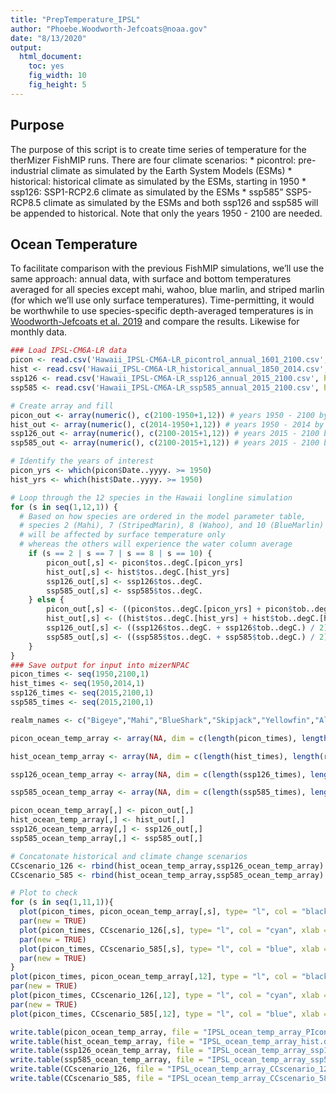 ```yaml
---
title: "PrepTemperature_IPSL"
author: "Phoebe.Woodworth-Jefcoats@noaa.gov"
date: "8/13/2020"
output: 
  html_document:
    toc: yes
    fig_width: 10
    fig_height: 5
---
```


## Purpose

The purpose of this script is to create time series of temperature for the therMizer FishMIP runs.  There are four climate scenarios:
* picontrol: pre-industrial climate as simulated by the Earth System Models (ESMs)
* historical: historical climate as simulated by the ESMs, starting in 1950
* ssp126: SSP1-RCP2.6 climate as simulated by the ESMs
* ssp585" SSP5-RCP8.5 climate as simulated by the ESMs
and both ssp126 and ssp585 will be appended to historical.  Note that only the years 1950 - 2100 are needed.

## Ocean Temperature

To facilitate comparison with the previous FishMIP simulations, we'll use the same approach: annual data, with surface and bottom temperatures averaged for all species except mahi, wahoo, blue marlin, and striped marlin (for which we'll use only surface temperatures).  Time-permitting, it would be worthwhile to use species-specific depth-averaged temperatures is in [Woodworth-Jefcoats et al. 2019](https://www.frontiersin.org/articles/10.3389/fmars.2019.00383/full) and compare the results.  Likewise for monthly data.

```r
### Load IPSL-CM6A-LR data
picon <- read.csv('Hawaii_IPSL-CM6A-LR_picontrol_annual_1601_2100.csv', header = TRUE)
hist <- read.csv('Hawaii_IPSL-CM6A-LR_historical_annual_1850_2014.csv', header = TRUE)
ssp126 <- read.csv('Hawaii_IPSL-CM6A-LR_ssp126_annual_2015_2100.csv', header = TRUE)
ssp585 <- read.csv('Hawaii_IPSL-CM6A-LR_ssp585_annual_2015_2100.csv', header = TRUE)

# Create array and fill 
picon_out <- array(numeric(), c(2100-1950+1,12)) # years 1950 - 2100 by 12 species
hist_out <- array(numeric(), c(2014-1950+1,12)) # years 1950 - 2014 by 12 species
ssp126_out <- array(numeric(), c(2100-2015+1,12)) # years 2015 - 2100 by 12 species
ssp585_out <- array(numeric(), c(2100-2015+1,12)) # years 2015 - 2100 by 12 species

# Identify the years of interest
picon_yrs <- which(picon$Date..yyyy. >= 1950)
hist_yrs <- which(hist$Date..yyyy. >= 1950)

# Loop through the 12 species in the Hawaii longline simulation
for (s in seq(1,12,1)) {
  # Based on how species are ordered in the model parameter table, 
  # species 2 (Mahi), 7 (StripedMarin), 8 (Wahoo), and 10 (BlueMarlin)
  # will be affected by surface temperature only
  # whereas the others will experience the water column average
	if (s == 2 | s == 7 | s == 8 | s == 10) {
		picon_out[,s] <- picon$tos..degC.[picon_yrs]
		hist_out[,s] <- hist$tos..degC.[hist_yrs]
		ssp126_out[,s] <- ssp126$tos..degC.
		ssp585_out[,s] <- ssp585$tos..degC.
	} else {
		picon_out[,s] <- ((picon$tos..degC.[picon_yrs] + picon$tob..degC.[picon_yrs]) / 2)
		hist_out[,s] <- ((hist$tos..degC.[hist_yrs] + hist$tob..degC.[hist_yrs]) / 2)
		ssp126_out[,s] <- ((ssp126$tos..degC. + ssp126$tob..degC.) / 2)
		ssp585_out[,s] <- ((ssp585$tos..degC. + ssp585$tob..degC.) / 2)
	}
}		
### Save output for input into mizerNPAC
picon_times <- seq(1950,2100,1)
hist_times <- seq(1950,2014,1)
ssp126_times <- seq(2015,2100,1)
ssp585_times <- seq(2015,2100,1)

realm_names <- c("Bigeye","Mahi","BlueShark","Skipjack","Yellowfin","Albacore","StripedMarlin","Wahoo","Swordfish","BlueMarlin","Lancetfish","Opah") # to match case with therMizer parameters

picon_ocean_temp_array <- array(NA, dim = c(length(picon_times), length(realm_names)), dimnames = list(time = picon_times, realm = realm_names))

hist_ocean_temp_array <- array(NA, dim = c(length(hist_times), length(realm_names)), dimnames = list(time = hist_times, realm = realm_names))

ssp126_ocean_temp_array <- array(NA, dim = c(length(ssp126_times), length(realm_names)), dimnames = list(time = ssp126_times, realm = realm_names))

ssp585_ocean_temp_array <- array(NA, dim = c(length(ssp585_times), length(realm_names)), dimnames = list(time = ssp585_times, realm = realm_names))

picon_ocean_temp_array[,] <- picon_out[,]
hist_ocean_temp_array[,] <- hist_out[,]
ssp126_ocean_temp_array[,] <- ssp126_out[,]
ssp585_ocean_temp_array[,] <- ssp585_out[,]

# Concatonate historical and climate change scenarios
CCscenario_126 <- rbind(hist_ocean_temp_array,ssp126_ocean_temp_array)
CCscenario_585 <- rbind(hist_ocean_temp_array,ssp585_ocean_temp_array)

# Plot to check
for (s in seq(1,11,1)){
  plot(picon_times, picon_ocean_temp_array[,s], type= "l", col = "black", xlab = " ", ylab = " ", xlim = c(1950,2100), ylim = c(0,35))
  par(new = TRUE)
  plot(picon_times, CCscenario_126[,s], type= "l", col = "cyan", xlab = " ", ylab = " ", xlim = c(1950,2100), ylim = c(0,35))
  par(new = TRUE)
  plot(picon_times, CCscenario_585[,s], type= "l", col = "blue", xlab = " ", ylab = " ", xlim = c(1950,2100), ylim = c(0,35))
  par(new = TRUE)
}
plot(picon_times, picon_ocean_temp_array[,12], type = "l", col = "black", xlab = "Year", ylab = "Deg C", xlim = c(1950,2100), ylim = c(0,35))
par(new = TRUE)
plot(picon_times, CCscenario_126[,12], type = "l", col = "cyan", xlab = " ", ylab = " ", xlim = c(1950,2100), ylim = c(0,35))
par(new = TRUE)
plot(picon_times, CCscenario_585[,12], type = "l", col = "blue", xlab = " ", ylab = " ", xlim = c(1950,2100), ylim = c(0,35))

write.table(picon_ocean_temp_array, file = "IPSL_ocean_temp_array_PIcontrol.dat", quote = FALSE, row.names = TRUE, col.names = TRUE)
write.table(hist_ocean_temp_array, file = "IPSL_ocean_temp_array_hist.dat", quote = FALSE, row.names = TRUE, col.names = TRUE)
write.table(ssp126_ocean_temp_array, file = "IPSL_ocean_temp_array_ssp126.dat", quote = FALSE, row.names = TRUE, col.names = TRUE)
write.table(ssp585_ocean_temp_array, file = "IPSL_ocean_temp_array_ssp585.dat", quote = FALSE, row.names = TRUE, col.names = TRUE)
write.table(CCscenario_126, file = "IPSL_ocean_temp_array_CCscenario_126.dat", quote = FALSE, row.names = TRUE, col.names = TRUE)
write.table(CCscenario_585, file = "IPSL_ocean_temp_array_CCscenario_585.dat", quote = FALSE, row.names = TRUE, col.names = TRUE)

```
